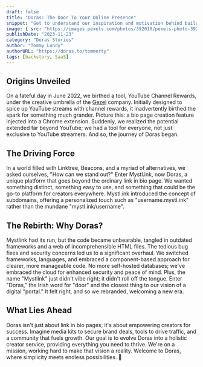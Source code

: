 ```yaml
---
draft: false
title: "Doras: The Door To Your Online Presence"
snippet: "Get to understand our inspiration and motivation behind building Doras as a leading platform for content creators and online people"
image: { src: "https://images.pexels.com/photos/392018/pexels-photo-392018.jpeg?auto=compress&cs=tinysrgb&w=1260&h=750&dpr=2", alt: "Picture of woman holding a mouse and pen while at a computer" }
publishDate: "2023-11-23"
category: "Doras Stories"
author: "Tommy Lundy"
authorURL: "https://doras.to/tommerty"
tags: [backstory, SaaS]
---
```


## Origins Unveiled

On a fateful day in June 2022, we birthed a tool, YouTube Channel Rewards, under the creative umbrella of the [Gezel](https://gezel.io) company. Initially designed to spice up YouTube streams with channel rewards, it inadvertently birthed the spark for something much grander. Picture this: a bio page creation feature injected into a Chrome extension. Suddenly, we realized the potential extended far beyond YouTube; we had a tool for everyone, not just exclusive to YouTube streamers. And so, the journey of Doras began.

## The Driving Force

In a world filled with Linktree, Beacons, and a myriad of alternatives, we asked ourselves, "How can we stand out?" Enter Mystl.ink, now Doras, a unique platform that goes beyond the ordinary link in bio page. We wanted something distinct, something easy to use, and something that could be the go-to platform for creators everywhere. Mystl.ink introduced the concept of subdomains, offering a personalized touch such as "username.mystl.ink" rather than the mundane "mystl.ink/username".

## The Rebirth: Why Doras?

Mystlink had its run, but the code became unbearable, tangled in outdated frameworks and a web of incomprehensible HTML files. The tedious bug fixes and security concerns led us to a significant overhaul. We switched frameworks, languages, and embraced a component-based approach for clearer, more manageable code. No more self-hosted databases; we've embraced the cloud for enhanced security and peace of mind. Plus, the name "Mystlink" just didn't vibe right; it didn't roll off the tongue. Enter "Doras," the Irish word for "door" and the closest thing to our vision of a digital "portal." It felt right, and so we rebranded, welcoming a new era.

## What Lies Ahead

Doras isn't just about link in bio pages; it's about empowering creators for success. Imagine media kits to secure brand deals, tools to drive traffic, and a community that fuels growth. Our goal is to evolve Doras into a holistic creator service, providing everything you need to thrive. We're on a mission, working hard to make that vision a reality. Welcome to Doras, where simplicity meets endless possibilities. 🚀
